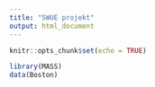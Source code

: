 ```yaml
---
title: "SWUE projekt"
output: html_document
---
```


```r
knitr::opts_chunk$set(echo = TRUE)
```
``` r
library(MASS)
data(Boston)
```